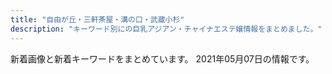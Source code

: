 ```yaml
---
title: "自由が丘・三軒茶屋・溝の口・武蔵小杉"
description: "キーワード別にの巨乳アジアン・チャイナエステ嬢情報をまとめました。"
---
```


新着画像と新着キーワードをまとめています。
2021年05月07日の情報です。

<DmmAffiliateIns />
<KeywordTable
  shops={
    [
    {
        "name": "\u5922\u898b\u5802",
        "url": "http://esthegt.xyz/ymd/",
        "keywords": {},
        "station": "\u99d2\u6ca2\u5927\u5b66\u99c5\u99d2\u6ca2\u516c\u5712\u53e3",
        "img_links": [
            "http://esthegt.xyz/ymd/images/button-2.png",
            "http://esthegt.xyz/ymd/girl/11.jpg",
            "http://esthegt.xyz/ymd/girl/6.jpg",
            "http://esthegt.xyz/ymd/images/call.png",
            "http://esthegt.xyz/ymd/girl/7.jpg",
            "http://esthegt.xyz/ymd/images/button-6.png",
            "http://esthegt.xyz/ymd/images/button-3.png",
            "http://esthegt.xyz/ymd/girl/8.jpg",
            "http://esthegt.xyz/ymd/images/tt.png",
            "http://esthegt.xyz/ymd/images/button-1.png",
            "http://esthegt.xyz/ymd/girl/10.jpg",
            "http://esthegt.xyz/ymd/images/button-5.png",
            "http://esthegt.xyz/ymd/images/button-4.png",
            "http://esthegt.xyz/ymd/girl/9.jpg"
        ]
    },
    {
        "name": "JoJo",
        "keywords": {
            "86": 12,
            "84": 6,
            "D": 18,
            "88": 3,
            "85": 9,
            "C": 3,
            "\u30bb\u30af\u30b7\u30fc": 1
        },
        "station": "\u4e09\u8ed2\u8336\u5c4b\u99c5\u5357\u53e3",
        "img_links": [
            "http://www.jojo.mensnv.com/files/006-02.jpg",
            "http://www.jojo.mensnv.com/files/004.jpg",
            "http://www.jojo.mensnv.com/files/011-03.jpg",
            "http://www.jojo.mensnv.com/files/007.jpg",
            "http://www.jojo.mensnv.com/images/slider/01.jpg",
            "http://www.jojo.mensnv.com/files/001-03.jpg",
            "http://www.jojo.mensnv.com/images/backlistbtn.png",
            "http://www.jojo.mensnv.com/files/005.jpg",
            "http://www.jojo.mensnv.com/files/007-03.jpg",
            "http://www.jojo.mensnv.com/files/005-03.jpg",
            "http://www.jojo.mensnv.com/files/004-03.jpg",
            "http://www.jojo.mensnv.com/images/slider/02.jpg",
            "http://www.jojo.mensnv.com/files/014-03.jpg",
            "http://www.jojo.mensnv.com/files/002-03.jpg",
            "http://www.jojo.mensnv.com/files/010-03.jpg",
            "http://www.jojo.mensnv.com/files/003-03.jpg",
            "http://www.jojo.mensnv.com/files/003.jpg",
            "http://www.jojo.mensnv.com/files/010-02.jpg",
            "http://www.jojo.mensnv.com/files/002.jpg",
            "http://www.jojo.mensnv.com/files/001-02.jpg",
            "http://www.jojo.mensnv.com/files/014-02.jpg",
            "http://www.jojo.mensnv.com/files/006-03.jpg",
            "http://www.jojo.mensnv.com/images/coverGirlParts.png",
            "http://www.jojo.mensnv.com/files/012-03.jpg",
            "http://www.jojo.mensnv.com/files/005-02.jpg",
            "http://www.jojo.mensnv.com/files/009-02.jpg",
            "http://www.jojo.mensnv.com/files/012.jpg",
            "http://www.jojo.mensnv.com/files/013-03.jpg",
            "http://www.jojo.mensnv.com/files/002-02.jpg",
            "http://www.jojo.mensnv.com/files/007-02.jpg",
            "http://www.jojo.mensnv.com/files/014.jpg",
            "http://www.jojo.mensnv.com/images/mobile.jpg",
            "http://www.jojo.mensnv.com/files/013.jpg",
            "http://www.jojo.mensnv.com/images/tel.png",
            "http://www.jojo.mensnv.com/files/011-02.jpg",
            "http://www.jojo.mensnv.com/files/013-02.jpg",
            "http://www.jojo.mensnv.com/images/showCover.png",
            "http://www.jojo.mensnv.com/files/012-02.jpg",
            "http://www.jojo.mensnv.com/files/006.jpg",
            "http://www.jojo.mensnv.com/files/001.jpg",
            "http://www.jojo.mensnv.com/files/009.jpg",
            "http://www.jojo.mensnv.com/files/010.jpg",
            "http://www.jojo.mensnv.com/files/004-02.jpg",
            "http://www.jojo.mensnv.com/files/009-03.jpg",
            "http://www.jojo.mensnv.com/files/003-02.jpg",
            "http://www.jojo.mensnv.com/files/011.jpg",
            "http://www.jojo.mensnv.com/images/slider/03.jpg"
        ],
        "url": "http://www.jojo.mensnv.com/"
    },
    {
        "station": "\u4e8c\u5b50\u7389\u5ddd\u99c5\u897f\u53e3",
        "name": "\u8d64\u30d0\u30e9",
        "img_links": [
            "http://chishituyop.xyz/uploads/210413/1-21041312560R29.jpg",
            "http://chishituyop.xyz/style/images/t4.jpg",
            "http://chishituyop.xyz/style/images/t3.png",
            "http://chishituyop.xyz/style/images/index-miru_06.jpg",
            "http://chishituyop.xyz/style/images/index-miru_03.jpg",
            "http://chishituyop.xyz/style/images/t6.jpg",
            "http://chishituyop.xyz/style/images/sys.jpg",
            "http://chishituyop.xyz/style/images/s-bian.png",
            "http://chishituyop.xyz/uploads/201229/1-201229152000Y5.jpg",
            "http://chishituyop.xyz/uploads/210413/1-21041312562W23.jpg",
            "http://chishituyop.xyz/uploads/210413/1-210413125542J5.jpg",
            "http://chishituyop.xyz/style/images/nav-sys.jpg",
            "http://chishituyop.xyz/style/images/nav2-sta.png",
            "http://chishituyop.xyz/style/images/index-miru_18.jpg",
            "http://chishituyop.xyz/style/images/t2.png"
        ],
        "keywords": {},
        "url": "http://chishituyop.xyz/"
    },
    {
        "keywords": {},
        "name": "\u60a0",
        "station": "\u5b66\u82b8\u5927\u5b66\u99c5\u6771\u53e3",
        "url": "http://in-esthe.com/you/",
        "img_links": [
            "http://in-esthe.com/you/images/p-10.jpg",
            "http://in-esthe.com/you/images/fla.jpg",
            "http://in-esthe.com/you/images/p-5.jpg",
            "http://in-esthe.com/you/images/botton.jpg",
            "http://in-esthe.com/you/images/p-11.jpg",
            "http://cdn.dino-es.com/images/logo/468x60DinoEs.png",
            "http://in-esthe.com/you/images/p-0.jpg",
            "http://in-esthe.com/you/images/p-7.jpg",
            "http://in-esthe.com/you/images/p-4.jpg",
            "http://in-esthe.com/you/images/mo.png",
            "http://in-esthe.com/you/images/p-8.jpg",
            "http://in-esthe.com/you/images/p-3.jpg",
            "http://in-esthe.com/you/images/p-9.jpg",
            "http://in-esthe.com/you/images/r-2.jpg",
            "http://in-esthe.com/you/images/r-1.jpg"
        ]
    },
    {
        "img_links": [
            "http://ms-shinraku.com/pic/topimg1.jpg",
            "http://ms-shinraku.com/img/foot.png",
            "http://ms-shinraku.com/pic/head.jpg",
            "http://ms-shinraku.com/staff/ran/01.jpg",
            "http://ms-shinraku.com/i/files/homeimg.jpg",
            "http://ms-shinraku.com/staff/momoka/01.jpg",
            "http://ms-shinraku.com/staff/ayumi/01.jpg",
            "http://ms-shinraku.com/staff/mari/01.jpg",
            "http://ms-shinraku.com/staff/kanako/01.jpg",
            "http://ms-shinraku.com/img/ttl_staff.png",
            "http://ms-shinraku.com/pic/topimg2.jpg",
            "http://ms-shinraku.com/staff/yuki/01.jpg"
        ],
        "name": "\u5fc3\u697d",
        "station": "\u5b66\u82b8\u5927\u5b66\u99c5\u6771\u53e3",
        "url": "http://ms-shinraku.com/",
        "keywords": {
            "C": 2
        }
    },
    {
        "station": "\u4e09\u8ed2\u8336\u5c4b\u99c5\u5357\u53e3",
        "url": "http://aosora.work/",
        "keywords": {},
        "name": "\u9752\u7a7a",
        "img_links": [
            "http://aosora.work/images/sys2.jpg",
            "http://aosora.work/staff/karen.jpg",
            "http://aosora.work/images/8.jpg",
            "http://aosora.work/images/3.jpg",
            "http://aosora.work/img/yu2.jpg",
            "http://aosora.work/images/sys3.png",
            "http://aosora.work/img/ayumi1.jpg",
            "http://aosora.work/staff/ayumi.jpg",
            "http://aosora.work/staff/risa.jpg",
            "http://aosora.work/images/s1.jpg",
            "http://aosora.work/img/risa1.jpg",
            "http://aosora.work/images/mobile.png",
            "http://aosora.work/images/interior_t.png",
            "http://aosora.work/images/5.jpg",
            "http://aosora.work/staff/miya.jpg",
            "http://aosora.work/img/yu1.jpg",
            "http://aosora.work/staff/yu.jpg",
            "http://aosora.work/img/sora2.jpg",
            "http://aosora.work/images/int2.png",
            "http://aosora.work/img/karen2.jpg",
            "http://aosora.work/images/head.jpg",
            "http://aosora.work/images/s1.png",
            "http://aosora.work/img/momo2.jpg",
            "http://aosora.work/images/news.png",
            "http://aosora.work/staff/hina.jpg",
            "http://aosora.work/images/1.jpg",
            "http://aosora.work/images/int1.png",
            "http://aosora.work/staff/momo.jpg",
            "http://aosora.work/img/sora1.jpg",
            "http://aosora.work/img/hina1.jpg",
            "http://aosora.work/staff/sora.jpg",
            "http://aosora.work/images/s2.jpg",
            "http://aosora.work/img/miya1.jpg",
            "http://aosora.work/images/6.jpg",
            "http://aosora.work/images/sys1.jpg",
            "http://aosora.work/img/hina2.jpg",
            "http://aosora.work/images/staff_t.png",
            "http://aosora.work/images/4.jpg",
            "http://aosora.work/img/karen1.jpg",
            "http://aosora.work/img/momo1.jpg",
            "http://aosora.work/images/7.jpg",
            "http://aosora.work/images/2.jpg"
        ]
    },
    {
        "url": "http://www.es-flower.link/",
        "name": "\u6625\u306e\u604b",
        "station": "\u81ea\u7531\u304c\u4e18\u99c5\u5317\u53e3",
        "img_links": [
            "http://www.es-flower.link/images/staff_t.jpg",
            "http://www.es-flower.link/sp/images/sys3.jpg",
            "http://www.es-flower.link/images/6.jpg",
            "http://www.es-flower.link/sp/images/int1.jpg",
            "http://www.es-flower.link/sp/img/koyuki1.jpg",
            "http://www.es-flower.link/images/mobile.jpg",
            "http://www.es-flower.link/images/3.jpg",
            "http://www.es-flower.link/sp/menu/staff.jpg",
            "http://www.es-flower.link/img/yume1.jpg",
            "http://www.es-flower.link/sp/images/sisu.jpg",
            "http://www.es-flower.link/images/rec1.png",
            "http://www.es-flower.link/sp/images/4.jpg",
            "http://www.es-flower.link/sp/images/int2.jpg",
            "http://www.es-flower.link/sp/images/1.jpg",
            "http://www.es-flower.link/sp/img/mizuki1.jpg",
            "http://www.es-flower.link/images/4.jpg",
            "http://www.es-flower.link/sp/images/rec2.jpg",
            "http://www.es-flower.link/sp/menu/interior.jpg",
            "http://www.es-flower.link/sp/images/top.jpg",
            "http://www.es-flower.link/sp/images/newsb.png",
            "http://www.es-flower.link/sp/menu/top.jpg",
            "http://www.es-flower.link/sp/images/pc.jpg",
            "http://www.es-flower.link/sp/images/head.png",
            "http://www.es-flower.link/sp/images/sys1.jpg",
            "http://www.es-flower.link/images/ta.jpg",
            "http://www.es-flower.link/sp/images/news.jpg",
            "http://www.es-flower.link/sp/images/interior_t.jpg",
            "http://www.es-flower.link/images/1.jpg",
            "http://www.es-flower.link/sp/images/2.jpg",
            "http://www.es-flower.link/img/mizuki1.jpg",
            "http://www.es-flower.link/sp/images/5.jpg",
            "http://www.es-flower.link/sp/images/footer.jpg",
            "http://www.es-flower.link/sp/images/3.jpg",
            "http://www.es-flower.link/img/nene1.jpg",
            "http://www.es-flower.link/sp/images/ac1.jpg",
            "http://www.es-flower.link/sp/img/yuyu1.jpg",
            "http://www.es-flower.link/img/arisa1.jpg",
            "http://www.es-flower.link/sp/images/rec1.jpg",
            "http://www.es-flower.link/images/head.jpg",
            "http://www.es-flower.link/sp/img/nene1.jpg",
            "http://www.es-flower.link/images/info.jpg",
            "http://www.es-flower.link/images/5.jpg",
            "http://www.es-flower.link/sp/images/tel.jpg",
            "http://www.es-flower.link/sp/images/6.jpg",
            "http://www.es-flower.link/sp/images/rec3.jpg",
            "http://www.es-flower.link/img/koyuki1.jpg",
            "http://www.es-flower.link/images/int2.png",
            "http://www.es-flower.link/sp/img/yume1.jpg",
            "http://www.es-flower.link/sp/img/arisa1.jpg",
            "http://www.es-flower.link/sp/images/staff_t.jpg",
            "http://www.es-flower.link/images/int1.png",
            "http://www.es-flower.link/sp/images/sisu_t.jpg",
            "http://www.es-flower.link/images/rec2.jpg",
            "http://www.es-flower.link/img/huyumi1.jpg",
            "http://www.es-flower.link/images/2.jpg",
            "http://www.es-flower.link/sp/images/sys2.jpg",
            "http://www.es-flower.link/images/sys.png",
            "http://www.es-flower.link/img/yuyu1.jpg",
            "http://www.es-flower.link/images/sm.jpg",
            "http://www.es-flower.link/images/news.jpg",
            "http://www.es-flower.link/sp/images/time.jpg",
            "http://www.es-flower.link/images/interior_t.jpg",
            "http://www.es-flower.link/sp/img/huyumi1.jpg",
            "http://www.es-flower.link/images/7.jpg",
            "http://www.es-flower.link/sp/images/7.jpg"
        ],
        "keywords": {}
    },
    {
        "keywords": {
            "C": 2,
            "85": 2,
            "86": 2,
            "D": 3,
            "87": 1
        },
        "name": "\u30d6\u30ea\u30ea\u30a2\u30f3\u30b9",
        "img_links": [
            "http://www.brilliance.mesthe.com/files/002-02.jpg",
            "http://www.brilliance.mesthe.com/images/new1.png",
            "http://www.brilliance.mesthe.com/files/004-02.jpg",
            "http://www.brilliance.mesthe.com/images/zi_staff.png",
            "http://www.brilliance.mesthe.com/images/main_top.png",
            "http://www.brilliance.mesthe.com/files/003-03.jpg",
            "http://www.brilliance.mesthe.com/images/main_bottom.png",
            "http://www.brilliance.mesthe.com/files/004-03.jpg",
            "http://www.brilliance.mesthe.com/files/005-03.jpg",
            "http://www.brilliance.mesthe.com/files/003-02.jpg",
            "http://www.brilliance.mesthe.com/images/new3.png",
            "http://www.brilliance.mesthe.com/images/zi_massage.png",
            "http://www.brilliance.mesthe.com/images/pick.png",
            "http://www.brilliance.mesthe.com/images/infotiao1.jpg",
            "http://www.brilliance.mesthe.com/files/003.jpg",
            "http://www.brilliance.mesthe.com/files/002-03.jpg",
            "http://www.brilliance.mesthe.com/files/005-02.jpg",
            "http://www.brilliance.mesthe.com/files/001-03.jpg",
            "http://www.brilliance.mesthe.com/files/002.jpg",
            "http://www.brilliance.mesthe.com/images/shop/shop02.jpg",
            "http://www.brilliance.mesthe.com/files/004.jpg",
            "http://www.brilliance.mesthe.com/images/s3.jpg",
            "http://www.brilliance.mesthe.com/files/005.jpg",
            "http://www.brilliance.mesthe.com/files/001.jpg",
            "http://www.brilliance.mesthe.com/images/tel.png",
            "http://www.brilliance.mesthe.com/files/001-02.jpg",
            "http://www.brilliance.mesthe.com/images/service.png",
            "http://www.brilliance.mesthe.com/images/xian.png",
            "http://www.brilliance.mesthe.com/images/shop/shop01.jpg",
            "http://www.brilliance.mesthe.com/images/s2.jpg",
            "http://www.brilliance.mesthe.com/images/shop/shop03.jpg",
            "http://www.brilliance.mesthe.com/images/shop/shop04.jpg",
            "http://www.brilliance.mesthe.com/images/maga.jpg",
            "http://www.brilliance.mesthe.com/images/s1.jpg"
        ],
        "url": "http://www.brilliance.mesthe.com/",
        "station": "\u4e09\u8ed2\u8336\u5c4b\u99c5\u4e16\u7530\u8c37\u901a\u308a\u53e3"
    },
    {
        "station": "\u4e09\u8ed2\u8336\u5c4b\u99c5\u5317\u53e3",
        "url": "http://kagayaki.jpn.cm/",
        "keywords": {
            "86": 5,
            "C": 17,
            "D": 6,
            "84": 1,
            "87": 2,
            "E": 1
        },
        "name": "\u661f\u306e\u8f1d\u304d",
        "img_links": [
            "http://kagayaki.jpn.cm/images/staff0.jpg",
            "http://kagayaki.jpn.cm/photos/sites/35/2016/09/637893871729784570.jpg",
            "http://kagayaki.jpn.cm/images/end1.jpg",
            "http://kagayaki.jpn.cm/photos/sites/35/2017/11/2017110107513579.jpg",
            "http://kagayaki.jpn.cm/images/room6.jpg",
            "http://kagayaki.jpn.cm/images/girl-z1.jpg",
            "http://kagayaki.jpn.cm/photos/sites/35/2016/08/staff32.jpg",
            "http://kagayaki.jpn.cm/photos/sites/35/2016/11/11.jpg",
            "http://kagayaki.jpn.cm/images/room4.jpg",
            "http://kagayaki.jpn.cm/images/room2.jpg",
            "http://kagayaki.jpn.cm/images/mobile2.jpg",
            "http://kagayaki.jpn.cm/photos/sites/35/2020/10/2020100418535814.jpg",
            "http://kagayaki.jpn.cm/images/room3.jpg",
            "http://kagayaki.jpn.cm/photos/sites/35/2016/08/staff3.jpg",
            "http://kagayaki.jpn.cm/images/room1.jpg",
            "http://kagayaki.jpn.cm/photos/sites/35/2016/11/12.jpg",
            "http://kagayaki.jpn.cm/images/girl-z2.jpg",
            "http://kagayaki.jpn.cm/photos/sites/35/2019/09/2019092518230998.jpg",
            "http://kagayaki.jpn.cm/images/staff_line.png",
            "http://kagayaki.jpn.cm/images/mobile.jpg",
            "http://kagayaki.jpn.cm/images/room5.jpg",
            "http://kagayaki.jpn.cm/images/top.jpg",
            "http://kagayaki.jpn.cm/photos/sites/35/2016/11/1.jpg",
            "http://kagayaki.jpn.cm/images/bj3.png"
        ]
    },
    {
        "keywords": {
            "C": 1,
            "89": 1,
            "86": 1,
            "88": 1,
            "90": 3,
            "D": 5
        },
        "url": "http://koukoku.xyz/angel/",
        "name": "Angel\uff5e\u30a8\u30f3\u30b8\u30a7\u30eb",
        "img_links": [
            "http://koukoku.xyz/angel/css/m-top04.jpg",
            "http://koukoku.xyz/angel/css/cam001.jpg",
            "http://koukoku.xyz/angel/css/osusume15.jpg",
            "http://koukoku.xyz/angel/css/m-head01.jpg",
            "http://koukoku.xyz/angel/css/staff/staff00006.jpg",
            "http://koukoku.xyz/angel/css/staff/staff0001.jpg",
            "http://koukoku.xyz/angel/css/staff/staff0005.jpg",
            "http://koukoku.xyz/angel/css/staff/staff0004.jpg",
            "http://koukoku.xyz/angel/images/call.png",
            "http://koukoku.xyz/angel/css/staff/staff0002.jpg",
            "http://koukoku.xyz/angel/css/staff/staff0003.jpg"
        ],
        "station": "\u4e8c\u5b50\u7389\u5ddd\u99c5\u897f\u53e3"
    },
    {
        "name": "\u30d6\u30eb\u30fc\u30d9\u30ea\u30fc",
        "keywords": {},
        "img_links": [
            "http://b-berry.work/images/1.jpg",
            "http://b-berry.work/images/2.jpg",
            "http://b-berry.work/img/mona1.jpg",
            "http://b-berry.work/images/news.jpg",
            "http://b-berry.work/images/int1.jpg",
            "http://b-berry.work/img/maya1.jpg",
            "http://b-berry.work/images/3.jpg",
            "http://b-berry.work/staff/yuri.jpg",
            "http://b-berry.work/images/ac2.jpg",
            "http://b-berry.work/images/tg.jpg",
            "http://b-berry.work/images/rec1.jpg",
            "http://b-berry.work/images/staff_t.jpg",
            "http://b-berry.work/images/s1.png",
            "http://b-berry.work/images/head.jpg",
            "http://b-berry.work/images/sys.jpg",
            "http://b-berry.work/images/int2.jpg",
            "http://b-berry.work/images/interior_t.jpg",
            "http://b-berry.work/staff/mona.jpg",
            "http://b-berry.work/images/rec2.jpg",
            "http://b-berry.work/staff/maya.jpg",
            "http://b-berry.work/images/ac1.jpg",
            "http://b-berry.work/img/yuri1.jpg"
        ],
        "url": "http://b-berry.work/",
        "station": "\u81ea\u7531\u304c\u4e18\u99c5\u5317\u53e3"
    },
    {
        "img_links": [
            "https://ohbay.relaxjp.com/css/top02.jpg",
            "https://ohbay.relaxjp.com/css/osusume001.jpg",
            "https://ohbay.relaxjp.com/css/top03.jpg",
            "https://ohbay.relaxjp.com/css/osusume02.jpg",
            "https://ohbay.relaxjp.com/images/call.png",
            "https://ohbay.relaxjp.com/css/osusume03.jpg",
            "https://ohbay.relaxjp.com/css/top0001.jpg",
            "https://ohbay.relaxjp.com/css/staff/staff04.jpg",
            "https://ohbay.relaxjp.com/css/foot.jpg",
            "https://ohbay.relaxjp.com/css/staff/staff02.jpg",
            "https://ohbay.relaxjp.com/css/staff/staff03.jpg",
            "https://ohbay.relaxjp.com/css/staff/staff01.jpg",
            "https://ohbay.relaxjp.com/css/m-head.jpg"
        ],
        "keywords": {},
        "url": "https://ohbay.relaxjp.com/",
        "name": "Oh Baby",
        "station": "\u4e8c\u5b50\u7389\u5ddd\u99c5\u6771\u53e3"
    },
    {
        "url": "http://www.wqiowaz.site/",
        "keywords": {
            "D": 3,
            "86": 1,
            "F": 4,
            "84": 2,
            "94": 4
        },
        "img_links": [
            "http://www.wqiowaz.site/uploads/200914/1-200914164443K1.jpg",
            "http://www.wqiowaz.site/uploads/200630/1-200630094H5294.jpg",
            "http://www.wqiowaz.site/uploads/201008/1-20100Q55522V7.jpg",
            "http://www.wqiowaz.site/picture/m-head01.jpg",
            "http://www.wqiowaz.site/uploads/200914/1-20091416442NT.jpg",
            "http://www.wqiowaz.site/picture/m-top004.jpg",
            "http://www.wqiowaz.site/uploads/200630/1-200630094K4325.jpg",
            "http://www.wqiowaz.site/picture/cam-01.jpg",
            "http://www.wqiowaz.site/uploads/200629/1-200629103204442.jpg",
            "http://www.wqiowaz.site/picture/call.png",
            "http://www.wqiowaz.site/uploads/201008/1-20100Q55403531.jpg",
            "http://www.wqiowaz.site/picture/m-top003.jpg",
            "http://www.wqiowaz.site/picture/foot01.jpg",
            "http://www.wqiowaz.site/uploads/201008/1-20100Q5550EL.jpg",
            "http://www.wqiowaz.site/uploads/200629/1-200629103142X4.jpg",
            "http://www.wqiowaz.site/uploads/201008/1-20100Q5541T55.jpg",
            "http://www.wqiowaz.site/uploads/200629/1-200629103104120.jpg"
        ],
        "name": "Sweet",
        "station": "\u7528\u8cc0\u99c5\u6771\u53e3"
    },
    {
        "name": "\u770b\u8b77\u7f8e\u5c11\u5973",
        "station": "\u4e09\u8ed2\u8336\u5c4b\u99c5\u5317\u53e3B",
        "img_links": [
            "http://www.hanamizuki.esturl.com/files/005-02.jpg",
            "http://www.hanamizuki.esturl.com/files/002.jpg",
            "http://www.hanamizuki.esturl.com/files/004-02.jpg",
            "http://www.hanamizuki.esturl.com/files/002-02.jpg",
            "http://www.hanamizuki.esturl.com/img/goback.jpg",
            "http://www.hanamizuki.esturl.com/img/pickup.jpg",
            "http://www.hanamizuki.esturl.com/img/ttl_news.png",
            "http://www.hanamizuki.esturl.com/img/btn_blog.png",
            "http://www.hanamizuki.esturl.com/files/001-02.jpg",
            "http://www.hanamizuki.esturl.com/files/001.jpg",
            "http://www.hanamizuki.esturl.com/files/006-02.jpg",
            "http://www.hanamizuki.esturl.com/img/btn_side_mobile.jpg",
            "http://www.hanamizuki.esturl.com/files/004.jpg",
            "http://www.hanamizuki.esturl.com/files/003.jpg",
            "http://www.hanamizuki.esturl.com/files/005.jpg",
            "http://www.hanamizuki.esturl.com/img/ttl_info.png",
            "http://www.hanamizuki.esturl.com/files/006.jpg",
            "http://www.hanamizuki.esturl.com/files/003-02.jpg",
            "http://www.hanamizuki.esturl.com/img/header03.png"
        ],
        "keywords": {
            "87": 6,
            "85": 2,
            "D": 6,
            "88": 2,
            "86": 2,
            "C": 20
        },
        "url": "http://www.hanamizuki.esturl.com/"
    },
    {
        "url": "http://www.mikaeribijin.esturl.com/",
        "name": "\u898b\u8fd4\u308a\u7f8e\u4eba",
        "keywords": {
            "D": 3,
            "88": 2,
            "87": 2,
            "C": 1
        },
        "station": "\u90fd\u7acb\u5927\u5b66\u99c5",
        "img_links": [
            "http://www.mikaeribijin.esturl.com/images/bj3.png",
            "http://www.mikaeribijin.esturl.com/images/top.png",
            "http://www.mikaeribijin.esturl.com/files/001.jpg",
            "http://www.mikaeribijin.esturl.com/images/information.png",
            "http://www.mikaeribijin.esturl.com/images/shop/shop02.jpg",
            "http://www.mikaeribijin.esturl.com/images/shop/shop04.jpg",
            "http://www.mikaeribijin.esturl.com/files/001-02.jpg",
            "http://www.mikaeribijin.esturl.com/files/003-02.jpg",
            "http://www.mikaeribijin.esturl.com/images/mobile.png",
            "http://www.mikaeribijin.esturl.com/files/002-02.jpg",
            "http://www.mikaeribijin.esturl.com/files/003.jpg",
            "http://www.mikaeribijin.esturl.com/files/004-02.jpg",
            "http://www.mikaeribijin.esturl.com/images/girl-z2.jpg",
            "http://www.mikaeribijin.esturl.com/images/link_line.png",
            "http://www.mikaeribijin.esturl.com/images/top_sche.png",
            "http://www.mikaeribijin.esturl.com/files/002.jpg",
            "http://www.mikaeribijin.esturl.com/images/shop/shop03.jpg",
            "http://www.mikaeribijin.esturl.com/images/shop/shop01.jpg",
            "http://www.mikaeribijin.esturl.com/images/girl-z1.jpg",
            "http://www.mikaeribijin.esturl.com/files/004.jpg",
            "http://www.mikaeribijin.esturl.com/images/staff_line.png",
            "http://www.mikaeribijin.esturl.com/images/line.jpg"
        ]
    },
    {
        "keywords": {
            "C": 14
        },
        "name": "\u697d\u697d\u5c4b",
        "url": "http://ms-rlx.com/",
        "img_links": [
            "http://ms-rlx.com/staff/milk/01mb.jpg",
            "http://ms-rlx.com/staff/momo/01mb.jpg",
            "http://ms-rlx.com/img/msgbtn.png",
            "http://ms-rlx.com/pic/head.png",
            "http://ms-rlx.com/staff/sachan/01.jpg",
            "http://ms-rlx.com/staff/sachan/01mb.jpg",
            "http://ms-rlx.com/staff/ruri/01.jpg",
            "http://ms-rlx.com/staff/ruri/01mb.jpg",
            "http://ms-rlx.com/img/ttl_mobile.png",
            "http://ms-rlx.com/staff/ringo/01mb.jpg",
            "http://ms-rlx.com/staff/ringo/01.jpg",
            "http://ms-rlx.com/img/access/road03.jpg",
            "http://ms-rlx.com/img/ttl_rec.png",
            "http://ms-rlx.com/img/ttl_concept.png",
            "http://ms-rlx.com/img/ttl_tnew.png",
            "http://ms-rlx.com/img/ttl_staff.png",
            "http://ms-rlx.com/staff/milk/01.jpg",
            "http://ms-rlx.com/img/access/road02.jpg",
            "http://ms-rlx.com/img/att.png",
            "http://ms-rlx.com/img/access/road01.jpg",
            "http://ms-rlx.com/i/files/homeimg.jpg",
            "http://ms-rlx.com/staff/momo/01.jpg",
            "http://ms-rlx.com/img/youtube.jpg"
        ],
        "station": "\u81ea\u7531\u304c\u4e18\u99c5\u5357\u53e3"
    },
    {
        "station": "\u5b66\u82b8\u5927\u5b66\u99c5\u897f\u53e3",
        "url": "http://clair.work/",
        "name": "Clair \uff5e\u30af\u30ec\u30fc\u30eb\uff5e",
        "img_links": [
            "http://clair.work/images/recruit/nagare_03.jpg",
            "http://clair.work/images/mainvisual_01_s.jpg",
            "http://clair.work/images/recruit/nagare_05.png",
            "http://clair.work/images/recruit/nagare_02.jpg",
            "http://clair.work/images/recruit/point_07.png",
            "http://clair.work/images/head_interior.jpg",
            "http://clair.work/images/icon_ranking_03.png",
            "http://clair.work/images/recruit/point_04.png",
            "http://clair.work/images/head_therapist.jpg",
            "http://clair.work/images/icon_ranking_02.png",
            "http://clair.work/images/recruit/point_03.png",
            "http://clair.work/images/icon_ranking_05.png",
            "http://clair.work/images/recruit/nagare_07.png",
            "http://clair.work/images/trigger.jpg",
            "http://clair.work/staff/ayaka1.jpg",
            "http://clair.work/images/recruit/point_06.png",
            "http://clair.work/images/sw_home.png",
            "http://clair.work/images/recruit/req_03.jpg",
            "http://clair.work/images/recruit/point_05.png",
            "http://clair.work/images/no_image.jpg",
            "http://clair.work/images/recruit/nagare_01.jpg",
            "http://clair.work/images/icon_ranking_01.png",
            "http://clair.work/staff/humi1.jpg",
            "http://clair.work/images/recruit/point_09.png",
            "http://clair.work/images/recruit/point_08.png",
            "http://clair.work/images/mainvisual_02_s.jpg",
            "http://clair.work/staff/humi2.jpg",
            "http://clair.work/images/icon_ranking_04.png",
            "http://clair.work/images/mainvisual_01.jpg",
            "http://clair.work/images/sw_tel.png",
            "http://clair.work/images/icon_new.png",
            "http://clair.work/images/recruit/sp_mainvisual.jpg",
            "http://clair.work/staff/kasumi1.jpg",
            "http://clair.work/staff/mayu1.jpg",
            "http://clair.work/images/mainvisual_02.jpg",
            "http://clair.work/images/recruit/message_03.png",
            "http://clair.work/staff/yua1.jpg",
            "http://clair.work/images/recruit/nagare_06.png"
        ],
        "keywords": {
            "E": 2,
            "C": 4,
            "D": 4
        }
    },
    {
        "img_links": [],
        "station": "\u4e8c\u5b50\u7389\u5ddd\u99c5\u897f\u53e3",
        "url": "https://haruya.xyz.mn/",
        "keywords": {},
        "name": "\u6625\u5c4b"
    },
    {
        "name": "\u53f0\u6e7e\u30a8\u30b9\u30c6",
        "station": "\u4e09\u8ed2\u8336\u5c4b\u99c5\u5357\u53e3",
        "keywords": {
            "D": 40,
            "86": 8,
            "85": 8,
            "87": 16,
            "91": 8,
            "88": 8,
            "E": 8
        },
        "img_links": [
            "http://www.esthe.esraku.com/images/m6.jpg",
            "http://www.esthe.esraku.com/files/004.jpg",
            "http://www.esthe.esraku.com/images/m4.jpg",
            "http://www.esthe.esraku.com/images/s_pickup.png",
            "http://www.esthe.esraku.com/images/slider-img002.jpg",
            "http://www.esthe.esraku.com/files/005.jpg",
            "http://www.esthe.esraku.com/images/s_message.png",
            "http://www.esthe.esraku.com/images/m2.jpg",
            "http://www.esthe.esraku.com/files/003.jpg",
            "http://www.esthe.esraku.com/files/002.jpg",
            "http://www.esthe.esraku.com/images/s_news.png",
            "http://www.esthe.esraku.com/images/m1.jpg",
            "http://www.esthe.esraku.com/files/001.jpg",
            "http://www.esthe.esraku.com/images/slider-img001.jpg",
            "http://www.esthe.esraku.com/images/m3.jpg",
            "http://www.esthe.esraku.com/images/s_top_therapist.png",
            "http://www.esthe.esraku.com/files/006.jpg"
        ],
        "url": "http://www.esthe.esraku.com/"
    },
    {
        "station": "\u5927\u5ca1\u5c71\u99c5",
        "img_links": [
            "http://www.miyuki.es-relax.info/images/info2.jpg",
            "http://www.miyuki.es-relax.info/gals/nana1.jpg",
            "http://www.miyuki.es-relax.info/images/yoyaku.png",
            "http://www.miyuki.es-relax.info/gals/yuri1.jpg",
            "http://www.miyuki.es-relax.info/images/sp01.jpg",
            "http://www.miyuki.es-relax.info/images/kp01.jpg",
            "http://www.miyuki.es-relax.info/images/sp03.jpg",
            "http://www.miyuki.es-relax.info/images/info4.jpg",
            "http://www.miyuki.es-relax.info/images/info1.jpg",
            "http://www.miyuki.es-relax.info/images/info3.jpg",
            "http://www.miyuki.es-relax.info/images/sp02.jpg",
            "http://www.miyuki.es-relax.info/gals/yuki1.jpg"
        ],
        "url": "http://www.miyuki.es-relax.info/",
        "keywords": {},
        "name": "\u30de\u30c3\u30b5\u30fc\u30b8\u306e\u66d9"
    }
]
}
/>
<DmmAffiliateScript />
